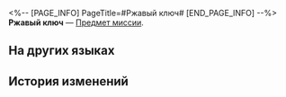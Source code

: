 <%-- [PAGE_INFO]
PageTitle=#Ржавый ключ#
[END_PAGE_INFO] --%>
{{Предмет Инфобокс
|id          = 140111
|Изображение = Предмет Ржавый ключ.png
|Тип         = Предмет миссии
|Инвентарь   = Миссии
|Редкость    = 3
|Эффект      = 
|Описание    = Ключ с изношенными зубьями. Вряд ли им можно что-то открыть.
}}
{{Описание|''«Торговая палата Заклёпкограда? Спроси Джулиана, знает ли он об этом».''}}
'''Ржавый ключ''' — [[Предмет миссии]].

==На других языках==
{{На других языках
|en   = Rusted Key
|zhs  = 锈损的钥匙
|zht  = 鏽損的鑰匙
|ja   = 錆びた鍵
|ko   = 녹슨 열쇠
|es   = Llave oxidada
|fr   = Clé rouillée
|ru   = Ржавый ключ
|th   = กุญแจขึ้นสนิม
|vi   = Chìa Khóa Gỉ Sét
|de   = Verrosteter Schlüssel
|id   = Kunci Berkarat
|pt   = Chave Enferrujada
}}

==История изменений==
{{История изменений|3.5}}